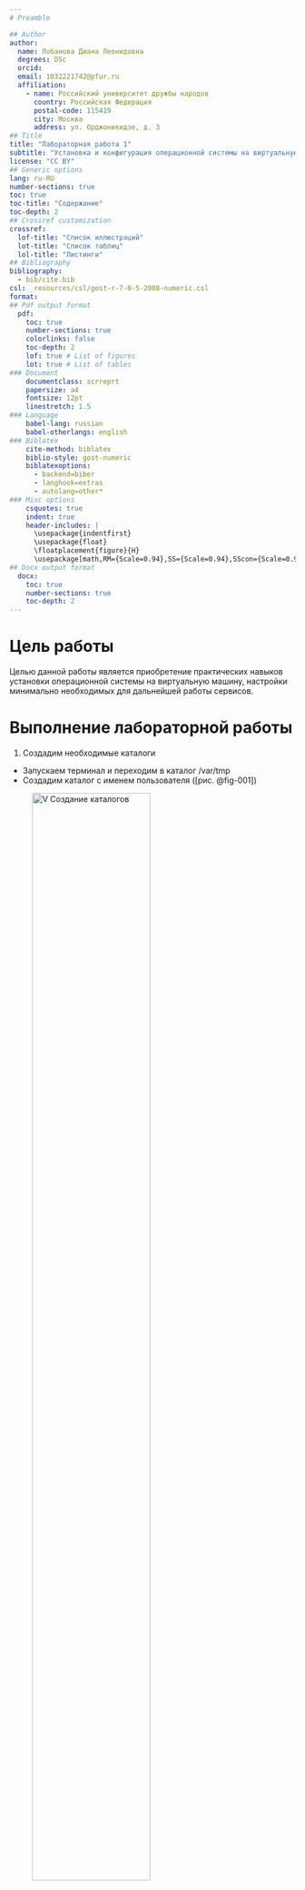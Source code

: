```yaml
---
# Preamble

## Author
author:
  name: Лобанова Диана Леонидовна
  degrees: DSc
  orcid: 
  email: 1032221742@pfur.ru
  affiliation:
    - name: Российский университет дружбы народов
      country: Российская Федерация
      postal-code: 115419
      city: Москва
      address: ул. Орджоникидзе, д. 3
## Title
title: "Лабораторная работа 1"
subtitle: "Установка и конфигурация операционной системы на виртуальную машину"
license: "CC BY"
## Generic options
lang: ru-RU
number-sections: true
toc: true
toc-title: "Содержание"
toc-depth: 2
## Crossref customization
crossref:
  lof-title: "Список иллюстраций"
  lot-title: "Список таблиц"
  lol-title: "Листинги"
## Bibliography
bibliography:
  - bib/cite.bib
csl: _resources/csl/gost-r-7-0-5-2008-numeric.csl
format:
## Pdf output format
  pdf:
    toc: true
    number-sections: true
    colorlinks: false
    toc-depth: 2
    lof: true # List of figures
    lot: true # List of tables
### Document
    documentclass: scrreprt
    papersize: a4
    fontsize: 12pt
    linestretch: 1.5
### Language
    babel-lang: russian
    babel-otherlangs: english
### Biblatex
    cite-method: biblatex
    biblio-style: gost-numeric
    biblatexoptions:
      - backend=biber
      - langhook=extras
      - autolang=other*
### Misc options
    csquotes: true
    indent: true
    header-includes: |
      \usepackage{indentfirst}
      \usepackage{float}
      \floatplacement{figure}{H}
      \usepackage[math,RM={Scale=0.94},SS={Scale=0.94},SScon={Scale=0.94},TT={Scale=MatchLowercase,FakeStretch=0.9},DefaultFeatures={Ligatures=Common}]{plex-otf}
## Docx output format
  docx:
    toc: true
    number-sections: true
    toc-depth: 2
---
```



# Цель работы

Целью данной работы является приобретение практических навыков установки операционной системы на виртуальную машину, настройки минимально необходимых для дальнейшей работы сервисов.


# Выполнение лабораторной работы

1. Создадим необходимые каталоги

- Запускаем терминал и переходим в каталог /var/tmp
- Создадим каталог с именем пользователя  ([рис. @fig-001])

![V Создание каталогов](image/katalogi.png){#fig-001 width=70%}


2. Изменения в графическом интерфейсе

-В меню выберем "Файл", "Настройки"
-Далее "Общие", поле "Папка для машин по умолчанию"
-Установим новое значение /var/tmp/dllobanova
-Нажмаем ОК ([рис. @fig-002])

![V Графический интерфейс](image/graf_inter.png){#fig-002 width=70%}


3. Командная строка

- Зададим отображение информации о настройках VirtualBox на английском.
Поэтому следует задать кодировку для отображения свойств VirtualBox:
vboxmanage setproperty language C

- Установим папку для виртуальных машине в /var/tmp/имя_пользователя:
vboxmanage setproperty machinefolder /var/tmp/$(id -un)

- Поверим, что папка виртуальных машин по умолчанию изменена:
vboxmanage list systemproperties | grep "Default machine folder:"

- Следующая команда выдаст только каталог:
vboxmanage list systemproperties | grep "Default machine folder:" | cut -d":" -f2 | tr -d ' ' ([рис. @fig-003])

![V Командная строка](image/komand_str.png){#fig-003 width=70%}


4. Установочный образ

Перенесите установочный образ в папку /var/tmp/имя_пользователя/iso:

mkdir -p "$(vboxmanage list systemproperties | grep 'Default machine folder:' | cut -d':' -f2 | tr -d ' ')/iso"
mv Fedora-Sway-Live-x86_64-39-1.5.iso "$(vboxmanage list systemproperties | grep 'Default machine folder:' | cut -d':' -f2 | tr -d ' ')/iso" ([рис. @fig-004])

![V Установочный образ](image/ustanov_obr.png){#fig-004 width=70%}


5. Настройка хост-клавиши

- Графический интерфейс
-- В меню выберем "Файл", "Настройки".
-- Выберем "Ввод", вкладка "Виртуальная машина"
-- Выберем cочетание клавиш в строке "Хост-комбинация"
-- Нажмаем новое сочетание клавиш
-- Нажмаем ОК ([рис. @fig-005])

![V Графическая настройка хост-клавиши](image/graf_host.png){#fig-005 width=70%}

- Командная строка
-- Проверьте текущую комбинацию для хост-клавиши:
VBoxManage getextradata global GUI/Input/HostKeyCombination
-- Установите нужную клавишу:
VBoxManage setextradata global GUI/Input/HostKeyCombination 65383 ([рис. @fig-006])

![V Настройка хост-клавиши в командной строке](image/komand_host.png){#fig-006 width=70%}


6. Создание виртуальной машины

- Для использования графического интерфейса запукаем менеджер виртуальных машин, введя в командной строке: VirtualBox & ([рис. @fig-007])

![V Менеджер виртуальных машин](image/virtualbox.png){#fig-007 width=70%}

- Создадим новую виртуальную машину в командной строке
vboxmanage createvm --name "$(id -un)_os-intro" --ostype Fedora_64 --register ([рис. @fig-008])

![V Новая виртуальная машина](image/new_mashin.png){#fig-008 width=70%}

- Укажем имя виртуальной машины, тип операционной системы — Linux (Fedora), размер основной памяти виртуальной машины — от 2048 МБ. Зададим конфигурацию жёсткого диска — загрузочный, VDI (VirtualBox Disk Image), динамический виртуальный диск. Зададим размер диска — 80 ГБ (или больше), его расположение — в данном случае /var/tmp/имя_пользователя/имя_машины/имя_машины.vdi.
В командной строке:
vboxmanage createhd --filename "$(vboxmanage list systemproperties | grep 'Default machine folder:' | cut -d':' -f2 | tr -d ' ')/$(id -un)_os-intro/$(id -un)_os-intro.vdi" --size 80000 ([рис. @fig-009])

![V Конфигурации виртуальной машины](image/konf_new_mashin.png){#fig-009 width=70%}

- Выберите в VirtualBox Вашей виртуальной машины. Добавьте новый привод оптических дисков и выберите образ.

-- Подключите загрузку с DVD
vboxmanage modifyvm "$(id -un)_os-intro" --boot1 dvd
-- Добавьте IDE-контроллер
vboxmanage storagectl "$(id -un)_os-intro" --name "IDE Controller" --add ide --controller PIIX4
-- Установите созданный вами файл VDI в качестве первого виртуального жесткого диска новой виртуальной машины
vboxmanage storageattach "$(id -un)_os-intro" --storagectl "IDE Controller" --port 0 --device 0 --type hdd --medium "$(vboxmanage list systemproperties | grep 'Default machine folder:' | cut -d':' -f2 | tr -d ' ')/$(id -un)_os-intro/$(id -un)_os-intro.vdi"
-- Подключите к виртуальной машине ISO-файл:
vboxmanage storageattach "$(id -un)_os-intro" --storagectl "IDE Controller" --port 0 --device 1 --type dvddrive --medium "$(vboxmanage list systemproperties | grep 'Default machine folder:' | cut -d':' -f2 | tr -d ' ')/iso/Fedora-Sway-Live-x86_64-39-1.5.iso"

- В качестве графического контроллера поставьте VMSVGA.
vboxmanage modifyvm "$(id -un)_os-intro" --graphicscontroller=vmsvga

- Включите ускорение 3D.
vboxmanage modifyvm "$(id -un)_os-intro" --accelerate-3d=on

- Включите общий буфер обмена и перетаскивание объектов между хостом и гостевой ОС.
vboxmanage modifyvm "$(id -un)_os-intro" --clipboard-mode=bidirectional --drag-and-drop=bidirectional

- Включите поддержку UEFI.
vboxmanage modifyvm "$(id -un)_os-intro" --firmware=efi

- Запускаем виртуальную машину. ([рис. @fig-010])

![V Запустили виртуальную машину](image/start_mashin.png){#fig-010 width=70%}


7. Установка операционной системы

- Запуск приложения для установки системы
-- Загрузите LiveCD.
-- Появится интерфейс начальной конфигурации.
-- Нажмите Enter для создания конфигурации по умолчанию.
-- Нажмите Enter, чтобы выбрать в качестве модификатора клавишу Win (она же клавиша Super).
-- В файле конфигурации эта клавиша будет обозначена как $Mod.
-- Нажмите комбинацию Win+Enter для запуска терминала.
-- В терминале запустите liveinst.
-- Для перехода к раскладке окон с табами нажмите Win+w.  

- Установка системы на диск
-- Выберите язык интерфейса и перейдите к настройкам установки операционной системы.
-- При необходимости скорректируйте часовой пояс, раскладку клавиатуры (рекомендуется в качестве языка по умолчанию указать английский язык).
-- Место установки ОС оставьте без изменения. ([рис. @fig-011])

![V Обзор установки](image/ustanovka.png){#fig-011 width=70%}

-- Установите имя и пароль для Вашего пользователя. ([рис. @fig-012])

![V Создание пользователя](image/new_user.png){#fig-012 width=70%}

-- Установите имя и пароль для пользователя root. ([рис. @fig-013])

![V Аккаунт администратора](image/new_adm.png){#fig-013 width=70%}

-- Задайте сетевое имя Вашего компьютера. ([рис. @fig-014])

![V Сеть](image/set.png){#fig-014 width=70%}

-- После завершения установки операционной системы корректно перезапустите виртуальную машину.
-- В VirtualBox оптический диск должен отключиться автоматически, но если это не произошло, то необходимо отключить носитель информации с образом.


8. После установки

- Войдите в ОС под заданной вами при установке учётной записью.
- Нажмите комбинацию Win+Enter для запуска терминала.
- Переключитесь на роль супер-пользователя:
sudo -i ([рис. @fig-015])

![V Роль супер-пользователя](image/sudo.png){#fig-015 width=70%}

- Обновления
dnf -y update ([рис. @fig-016])

![V Обновлем пакеты](image/update.png){#fig-016 width=70%}

- Повышение комфорта работы
dnf -y install tmux mc ([рис. @fig-017])

![V Повышение комфорта работы](image/komfort.png){#fig-017 width=70%}
    
- Автоматическое обновление
-- Установка программного обеспечения:
dnf install dnf-automatic ([рис. @fig-018])

![V Установка автоматического обновления](image/avtom_upd.png){#fig-018 width=70%}

-- Задаёте необходимую конфигурацию в файле /etc/dnf/automatic.conf.
-- Запустите таймер:
systemctl enable --now dnf-automatic.timer ([рис. @fig-019])

![V Запустите таймер](image/timer.png){#fig-019 width=70%}

- Отключение SELinux
-- В файле /etc/selinux/config замените значение
SELINUX=enforcing
на значение
SELINUX=permissive ([рис. @fig-020])

![V Отключение SELinux](image/SELinux.png){#fig-020 width=70%}

-- Перегрузите виртуальную машину:
reboot


9. Установка драйверов для VirtualBox

- Войдем в ОС Fedora
- Запустим терминал комбинацией клавиш Win+Enter.
- Введем команду tmux для запуска терминального мультиплексора.
- Переключаемся на роль супер-пользователя командой sudo -i ([рис. @fig-021])

![V Команда tmux](image/tmux.png){#fig-021 width=70%}

- Установливаем средства разработки командой:
dnf -y group install "Development Tools" ([рис. @fig-022])

![V Средства разработки](image/dev_tools.png){#fig-022 width=70%}

- Установливаем пакет DKMS командой:
dnf -y install dkms ([рис. @fig-023])

![V Пакет DKMS](image/dkms.png){#fig-023 width=70%}

- Подмонтируем диск:
mount /dev/sr0 /media ([рис. @fig-024])

![V Подмонтируем диск](image/mount.png){#fig-024 width=70%}

- Установим драйвера:
/media/VBoxLinuxAdditions.run ([рис. @fig-025])

![V Установка драйверов](image/Additions.png){#fig-025 width=70%}

- Перегрузим виртуальную машину командой reboot



10. Настройка раскладки клавиатуры

- Войдем в ОС Fedora
- Запустим терминал комбинацией клавиш Win+Enter.
- Введем команду tmux для запуска терминального мультиплексора.
- Создадим конфигурационный файл ~/.config/sway/config.d/95-system-keyboard-config.conf командой:
touch ~/.config/sway/config.d/95-system-keyboard-config.conf
- Отредактируем конфигурационный файл ~/.config/sway/config.d/95-system-keyboard-config.conf командой:
exec_always /usr/libexec/sway-systemd/locale1-xkb-config --oneshot  ([рис. @fig-026])

![V Конфигурационный файл](image/file_konf.png){#fig-026 width=70%}

- Переключаемся на роль супер-пользователя командой sudo -i
- Отредактируем конфигурационный файл /etc/X11/xorg.conf.d/00-keyboard.conf:

Section "InputClass"
        Identifier "system-keyboard"
        MatchIsKeyboard "on"
        Option "XkbLayout" "us,ru"
        Option "XkbVariant" ",winkeys"
        Option "XkbOptions" "grp:rctrl_toggle,compose:ralt,terminate:ctrl_alt_bksp"
EndSection ([рис. @fig-027])

![V Редактирование конфигурационного файла в роли супер-пользователя](image/sudo_redakt_file_konf.png){#fig-027 width=70%}

- Перегрузим виртуальную машину командой reboot



11. Подключение общей папки

- Внутри виртуальной машины добавим своего пользователя в группу vboxsf (вместо username указываем мой логин):
gpasswd -a username vboxsf ([рис. @fig-028])

![V Добавление пользователя в группу](image/add_group.png){#fig-028 width=70%}

- В хостовой системе подключим разделяемую папку:
vboxmanage sharedfolder add "$(id -un)_os-intro" --name=work --hostpath=work --automount
- Перегрузим виртуальную машину командой reboot
- Папка будет монтироваться в /media/sf_work.



12. Домашнее задание

- Дождемся загрузки графического окружения и откроем терминал
- В окне терминала выполним команду dmesg, она покажет последовательность загрузки системы:
dmesg | less
- Либо с помощью grep:
dmesg | grep -i "то, что ищем"

- Получим следующую информацию:
-- Версия ядра Linux (Linux version).
-- Частота процессора (Detected Mhz processor).
-- Модель процессора (CPU0).
-- Объём доступной оперативной памяти (Memory available).
-- Тип обнаруженного гипервизора (Hypervisor detected).
-- Тип файловой системы корневого раздела.
-- Последовательность монтирования файловых систем.


# Выводы

В данной лабораторной работе мы установили виртуальную машину, установили и познакомились с операционной системой Fedora, провели минимальные настройки системы.


